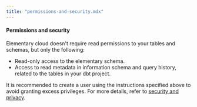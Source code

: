 ```yaml
---
title: "permissions-and-security.mdx"
---
```


#### Permissions and security

Elementary cloud doesn't require read permissions to your tables and schemas, but only the following:

- Read-only access to the elementary schema.
- Access to read metadata in information schema and query history, related to the tables in your dbt project.

It is recommended to create a user using the instructions specified above to avoid granting excess privileges.
For more details, refer to [security and privacy](/cloud/general/security-and-privacy).
